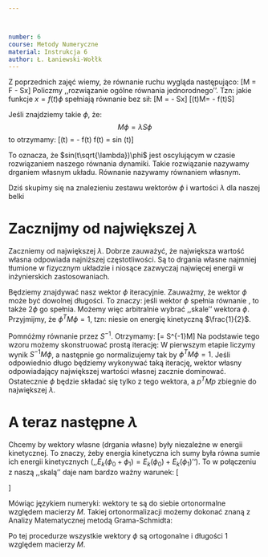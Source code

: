 ```yaml
---



number: 6
course: Metody Numeryczne
material: Instrukcja 6
author: Ł. Łaniewski-Wołłk
---
```


Z poprzednich zajęć wiemy, że równanie ruchu wygląda następująco:
\[M\ddot{x} = F - Sx\]
Policzmy ,,rozwiązanie ogólne równania jednorodnego''. Tzn: jakie funkcje $x=f(t)\phi$ spełniają równanie bez sił:
\[M\ddot{x} = - Sx\]
\[\ddot{f}(t)M\phi = - f(t)S\phi\]

Jeśli znajdziemy takie $\phi$, że:
$$\label{rownanie:wlasne}M\phi = \lambda S\phi$$
to otrzymamy:
\[\lambda\ddot{f}(t) = -  f(t) \quad\Rightarrow\quad f(t) = sin \left(t\frac{1}{\sqrt{\lambda}}\right)\]

To oznacza, że $sin(t\sqrt{\lambda})\phi$ jest oscylującym w czasie rozwiązaniem naszego równania dynamiki. Takie rozwiązanie nazywamy drganiem własnym układu. Równanie \eqref{rownanie:wlasne} nazywamy równaniem własnym.

Dziś skupimy się na znalezieniu zestawu wektorów $\phi$ i wartości $\lambda$ dla naszej belki

# Zacznijmy od największej $\lambda$
Zaczniemy od największej $\lambda$. Dobrze zauważyć, że największa wartość własna odpowiada najniższej częstotliwości. Są to drgania własne najmniej tłumione w fizycznym układzie i niosące zazwyczaj najwięcej energii w inżynierskich zastosowaniach.

Będziemy znajdywać nasz wektor $\phi$ iteracyjnie. Zauważmy, że wektor $\phi$ może być dowolnej długości. To znaczy: jeśli wektor $\phi$ spełnia równanie \eqref{rownanie:wlasne}, to także $2\phi$ go spełnia. Możemy więc arbitralnie wybrać ,,skale'' wektora $\phi$. Przyjmijmy, że $\phi^T M \phi = 1$, tzn: niesie on energię kinetyczną $\frac{1}{2}$.

Pomnóżmy równanie \eqref{rownanie:wlasne} przez $S^{-1}$. Otrzymamy:
\[\phi = \frac{1}{\lambda}S^{-1}M\phi\]
Na podstawie tego wzoru możemy skonstruować prostą iterację:
\begin{align*}
p &= S^{-1}M\phi
\phi &= p\frac{1}{\sqrt{p^TMp}}
\end{align*}
W pierwszym etapie liczymy wynik $S^{-1}M\phi$, a następnie go normalizujemy tak by $\phi^T M \phi = 1$. Jeśli odpowiednio długo będziemy wykonywać taką iterację, wektor własny odpowiadający największej wartości własnej zacznie dominować. Ostatecznie $\phi$ będzie składać się tylko z tego wektora, a $p^TMp$ zbiegnie do największej $\lambda$.

\begin{zad}
Znajdź wektor $\phi$ odpowiadający największej wartości własnej wg. następującego schematu iteracji:
- Oblicz $b = M\cdot phi$
- Rozwiąż układ $S\cdot p = b$
- Oblicz $Mp = M\cdot p$
- Oblicz $phi = \frac{1}{\sqrt{\langle p, Mp \rangle}} p$
\end{zad}

\begin{zad}
Pokaż przemieszczenie $\phi$ przy pomocy funkcji `draw`. Zrób animację tego przemieszczenia przemnożonego przez $\sin{t}$.
\end{zad}

\begin{zad}[Dla ciekawych]
By otrzymać bardziej płynną animację dodaj:
`static int pg=0; `
`setvisualpage(pg % 2);`
na początku funkcji `animate` w `winbgi2.cpp`. Zaś na końcu tej funkcji (przed  `return`):
`pg++;`
`setactivepage(pg % 2);`
\end{zad}

# A teraz następne $\lambda$
Chcemy by wektory własne (drgania własne) były niezależne w energii kinetycznej. To znaczy, żeby energia kinetyczna ich sumy była równa sumie ich energii kinetycznych (,,$E_k(\phi_0+\phi_1) = E_k(\phi_0)+E_k(\phi_1)$''). To w połączeniu z naszą ,,skalą'' daje nam bardzo ważny warunek:
\[\begin{cases}
\phi_i^T M \phi_j = 0 &\quad \text{dla}\quad i\neq j 
\phi_i^T M \phi_j = 1 &\quad \text{dla}\quad i = j 
\end{cases}\]

Mówiąc językiem numeryki: wektory te są do siebie ortonormalne względem macierzy $M$. Takiej ortonormalizacji możemy dokonać znaną z Analizy Matematycznej metodą Grama-Schmidta:

\fbox{\begin{minipage}{8cm}
**Ortonormalizacja Grama-Schmidta**
Dla każdego $i$ od $1$ do $n$ wykonaj:
- dla każdego $i$ od $1$ do $i-1$ wykonaj (dla $i=1$ nic nie rób):
- Oblicz $\phi_i = \phi_i - \phi_j \langle \phi_j, M\phi_i \rangle$
- Oblicz $\phi_i = \frac{1}{ \sqrt{\langle \phi_i, M\phi_i \rangle}}\phi_i$
\end{minipage}}
\vspace{1cm}
Po tej procedurze wszystkie wektory $\phi$ są ortogonalne i długości $1$ względem macierzy $M$.

\begin{zad}
Znajdź wektory $\phi_i$ odpowiadające $10$ciu największym wartościom własnym wg. następującego schematu iteracji:
- Oblicz $b = M\cdot phi_j$
- Rozwiąż układ $S\cdot p_j = b$
- Przepisz $phi_i = p_i$
- Wykonaj ortonormalizację G-S wektorów $phi$
\end{zad}

\begin{zad}
Zrób animację dla kolejnych przemieszczeń $\phi_i$ przemnożonych przez $\sin{t}$.
\end{zad}

\begin{zad}
Wyznacz odpowiednie $\lambda_i$
\end{zad}


